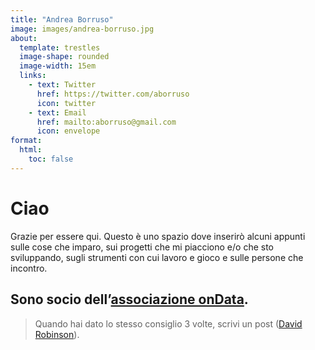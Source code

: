```yaml
---
title: "Andrea Borruso"
image: images/andrea-borruso.jpg
about:
  template: trestles
  image-shape: rounded
  image-width: 15em
  links:
    - text: Twitter
      href: https://twitter.com/aborruso
      icon: twitter
    - text: Email
      href: mailto:aborruso@gmail.com
      icon: envelope
format:
  html:
    toc: false
---
```


# Ciao

Grazie per essere qui. Questo è uno spazio dove inserirò alcuni appunti sulle cose che imparo, sui progetti che mi piacciono e/o che sto sviluppando, sugli strumenti con cui lavoro e gioco e sulle persone che incontro.

Sono socio dell'[associazione onData](https://www.ondata.it/).
---

> Quando hai dato lo stesso consiglio 3 volte, scrivi un post ([David Robinson](https://twitter.com/drob/status/928447584712253440)).


